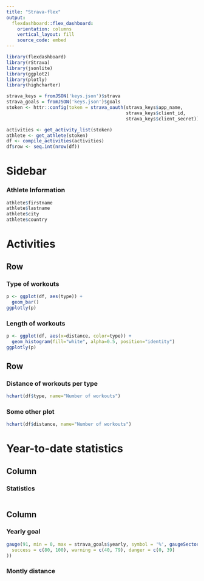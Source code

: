 ```yaml
---
title: "Strava-flex"
output: 
  flexdashboard::flex_dashboard:
    orientation: columns
    vertical_layout: fill
    source_code: embed
---
```


```r
library(flexdashboard)
library(rStrava)
library(jsonlite)
library(ggplot2)
library(plotly)
library(highcharter)

strava_keys = fromJSON('keys.json')$strava
strava_goals = fromJSON('keys.json')$goals
stoken <- httr::config(token = strava_oauth(strava_keys$app_name,
                                            strava_keys$client_id,
                                            strava_keys$client_secret))

activities <- get_activity_list(stoken)
athlete <- get_athlete(stoken)
df <- compile_activities(activities)
df$row <- seq.int(nrow(df))
```

Sidebar {.sidebar}
=======================================================================
### Athlete Information
```r
athlete$firstname
athlete$lastname
athlete$city
athlete$country
```

Activities {data-icon="fa-signal"}
=======================================================================

Row
-----------------------------------------------------------------------
### Type of workouts
```r
p <- ggplot(df, aes(type)) +
  geom_bar()
ggplotly(p)
```

### Length of workouts
```r
p <- ggplot(df, aes(x=distance, color=type)) +
  geom_histogram(fill="white", alpha=0.5, position="identity")
ggplotly(p)
```

Row
-----------------------------------------------------------------------
### Distance of workouts per type
```r
hchart(df$type, name="Number of workouts")
```

### Some other plot
```r
hchart(df$distance, name="Number of workouts")
```

Year-to-date statistics {data-icon="fa-chart-bar"}
=======================================================================
Column
-----------------------------------------------------------------------
### Statistics
```r
```

Column
-----------------------------------------------------------------------
### Yearly goal
```r
gauge(91, min = 0, max = strava_goals$yearly, symbol = '%', gaugeSectors(
  success = c(80, 100), warning = c(40, 79), danger = c(0, 39)
))
```

### Montly distance